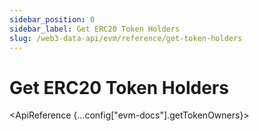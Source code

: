 ```yaml
---
sidebar_position: 0
sidebar_label: Get ERC20 Token Holders
slug: /web3-data-api/evm/reference/get-token-holders
---
```



# Get ERC20 Token Holders

<SolanaApiBanner
  customTitle="Looking for token holders on Solana?"
  customText="Access token holders on Solana using our API."
  customButtonText="Explore Solana API"
  customButtonLink="/web3-data-api/solana/reference/get-token-top-holders"
/>


<ApiReference {...config["evm-docs"].getTokenOwners}></ApiReference>
